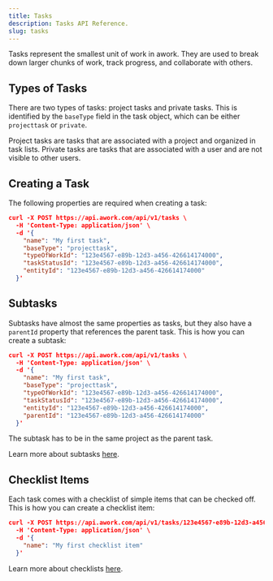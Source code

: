 ```yaml
---
title: Tasks
description: Tasks API Reference.
slug: tasks
---
```


Tasks represent the smallest unit of work in awork. They are used to break down larger chunks of work, track progress, and collaborate with others.

## Types of Tasks

There are two types of tasks: project tasks and private tasks. This is identified by the `baseType` field in the task object, which can be either `projecttask` or `private`.

<CardGroup cols={2}>
  <Card title="Project Tasks" icon="diagram-project">
    Project tasks are tasks that are associated with a project and organized in task lists.
  </Card>
  <Card title="Private Tasks" icon="user">
    Private tasks are tasks that are associated with a user and are not visible to other users.
  </Card>
</CardGroup>

## Creating a Task

The following properties are required when creating a task:

```json {4-8}
curl -X POST https://api.awork.com/api/v1/tasks \
  -H 'Content-Type: application/json' \
  -d '{
    "name": "My first task",
    "baseType": "projecttask",
    "typeOfWorkId": "123e4567-e89b-12d3-a456-426614174000",
    "taskStatusId": "123e4567-e89b-12d3-a456-426614174000",
    "entityId": "123e4567-e89b-12d3-a456-426614174000"
  }'
```

## Subtasks

Subtasks have almost the same properties as tasks, but they also have a `parentId` property that references the parent task. This is how you can create a subtask:

```json {9}
curl -X POST https://api.awork.com/api/v1/tasks \
  -H 'Content-Type: application/json' \
  -d '{
    "name": "My first task",
    "baseType": "projecttask",
    "typeOfWorkId": "123e4567-e89b-12d3-a456-426614174000",
    "taskStatusId": "123e4567-e89b-12d3-a456-426614174000",
    "entityId": "123e4567-e89b-12d3-a456-426614174000",
    "parentId": "123e4567-e89b-12d3-a456-426614174000"
  }'
```

<Note>The subtask has to be in the same project as the parent task.</Note>

Learn more about subtasks [here](https://support.awork.com/en/articles/7050932-subtasks).

## Checklist Items

Each task comes with a checklist of simple items that can be checked off. This is how you can create a checklist item:

```json
curl -X POST https://api.awork.com/api/v1/tasks/123e4567-e89b-12d3-a456-426614174000/checklistItems \
  -H 'Content-Type: application/json' \
  -d '{
    "name": "My first checklist item"
  }'
```

Learn more about checklists [here](https://support.awork.com/en/articles/5344365-editing-task-details#h_395962a83e).